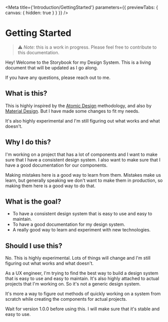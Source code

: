 
<Meta
  title={'Introduction/GettingStarted'}
  parameters={{ previewTabs: { canvas: { hidden: true } } }}
/>

# Getting Started

> ⚠️ _Note:_ this is a work in progress. Please feel free to contribute to this documentation.

Hey! Welcome to the Storybook for my Design System.
This is a living document that will be updated as I go along.

If you have any questions, please reach out to me.

## What is this?

This is highly inspired by the
[Atomic Design](http://bradfrost.com/blog/post/atomic-web-design/) methodology, and also by [Material Design](https://material.io/).
But I have made some changes to fit my needs.

It's also highly experimental and I'm still figuring out what works and what doesn't.

## Why I do this?

I'm working on a project that has a lot of components and I want to make sure that I have a consistent design system.
I also want to make sure that I have a good documentation for our components.

Making mistakes here is a good way to learn from them.
Mistakes make us learn, but generally speaking we don't want to make them in production,
so making them here is a good way to do that.

## What is the goal?

- To have a consistent design system that is easy to use and easy to maintain.
- To have a good documentation for my design system.
- A really good way to learn and experiment with new technologies.

## Should I use this?

No. This is highly experimental. Lots of things will change and I'm still figuring out what works and what doesn't.

As a UX engineer, I'm trying to find the best way to build a design system that is easy to use and easy to maintain.
It's also highly attached to actual projects that I'm working on. So it's not a generic design system.

It's more a way to figure out methods of quickly working on a system from scratch while creating
the components for actual projects.

Wait for version 1.0.0 before using this. I will make sure that it's stable and easy to use.
